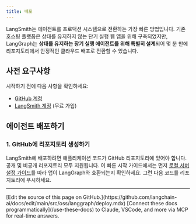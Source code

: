 ```yaml
---
title: 배포
---
```



LangSmith는 에이전트를 프로덕션 시스템으로 전환하는 가장 빠른 방법입니다. 기존 호스팅 플랫폼은 상태를 유지하지 않는 단기 실행 웹 앱을 위해 구축되었지만, LangGraph는 **상태를 유지하는 장기 실행 에이전트를 위해 특별히 설계**되어 몇 분 만에 리포지토리에서 안정적인 클라우드 배포로 전환할 수 있습니다.

## 사전 요구사항

시작하기 전에 다음 사항을 확인하세요:

* [GitHub 계정](https://github.com/)
* [LangSmith 계정](https://smith.langchain.com/) (무료 가입)

## 에이전트 배포하기

### 1. GitHub에 리포지토리 생성하기

LangSmith에 배포하려면 애플리케이션 코드가 GitHub 리포지토리에 있어야 합니다. 공개 및 비공개 리포지토리 모두 지원됩니다. 이 빠른 시작 가이드에서는 먼저 [로컬 서버 설정 가이드](/oss/python/langgraph/studio#setup-local-langgraph-server)를 따라 앱이 LangGraph와 호환되는지 확인하세요. 그런 다음 코드를 리포지토리에 푸시하세요.

<deploy />

---

<Callout icon="pen-to-square" iconType="regular">
    [Edit the source of this page on GitHub.](https://github.com/langchain-ai/docs/edit/main/src/oss/langgraph/deploy.mdx)
</Callout>
<Tip icon="terminal" iconType="regular">
    [Connect these docs programmatically](/use-these-docs) to Claude, VSCode, and more via MCP for    real-time answers.
</Tip>

